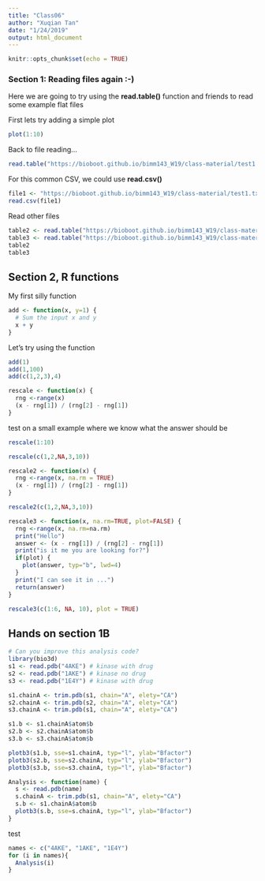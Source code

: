 ```yaml
---
title: "Class06"
author: "Xuqian Tan"
date: "1/24/2019"
output: html_document
---
```


```r
knitr::opts_chunk$set(echo = TRUE)
```

### Section 1: Reading files again :-)

Here we are going to try using the **read.table()** function and friends to read some example flat files 

First lets try adding a simple plot
```r
plot(1:10)

```

Back to file reading...
```r
read.table("https://bioboot.github.io/bimm143_W19/class-material/test1.txt", header = TRUE, sep = ",")
```

For this common CSV, we could use **read.csv()**
```r
file1 <- "https://bioboot.github.io/bimm143_W19/class-material/test1.txt"
read.csv(file1)
```

Read other files
```r
table2 <- read.table("https://bioboot.github.io/bimm143_W19/class-material/test2.txt", header = TRUE, sep = "$")
table3 <- read.table("https://bioboot.github.io/bimm143_W19/class-material/test3.txt", header = FALSE)
table2
table3
```

## Section 2, R functions

My first silly function
```r
add <- function(x, y=1) {
  # Sum the input x and y
  x + y
}
```

Let's try using the function
```r
add(1)
add(1,100)
add(c(1,2,3),4)
```

```r
rescale <- function(x) {
  rng <-range(x)
  (x - rng[1]) / (rng[2] - rng[1])
}
```

test on a small example where we know what the answer should be
```r
rescale(1:10)
```
```r
rescale(c(1,2,NA,3,10))
```

```r
rescale2 <- function(x) {
  rng <-range(x, na.rm = TRUE)
  (x - rng[1]) / (rng[2] - rng[1])
}

rescale2(c(1,2,NA,3,10))
```

```r
rescale3 <- function(x, na.rm=TRUE, plot=FALSE) {
  rng <-range(x, na.rm=na.rm)
  print("Hello")
  answer <- (x - rng[1]) / (rng[2] - rng[1])
  print("is it me you are looking for?")
  if(plot) {
    plot(answer, typ="b", lwd=4)
  }
  print("I can see it in ...")
  return(answer)
}
```

```r
rescale3(c(1:6, NA, 10), plot = TRUE)
```


## Hands on section 1B
```r
# Can you improve this analysis code?
library(bio3d)
s1 <- read.pdb("4AKE") # kinase with drug
s2 <- read.pdb("1AKE") # kinase no drug
s3 <- read.pdb("1E4Y") # kinase with drug

s1.chainA <- trim.pdb(s1, chain="A", elety="CA")
s2.chainA <- trim.pdb(s2, chain="A", elety="CA")
s3.chainA <- trim.pdb(s1, chain="A", elety="CA")

s1.b <- s1.chainA$atom$b
s2.b <- s2.chainA$atom$b
s3.b <- s3.chainA$atom$b

plotb3(s1.b, sse=s1.chainA, typ="l", ylab="Bfactor")
plotb3(s2.b, sse=s2.chainA, typ="l", ylab="Bfactor")
plotb3(s3.b, sse=s3.chainA, typ="l", ylab="Bfactor")
```

```r
Analysis <- function(name) {
  s <- read.pdb(name)
  s.chainA <- trim.pdb(s1, chain="A", elety="CA")
  s.b <- s1.chainA$atom$b
  plotb3(s.b, sse=s.chainA, typ="l", ylab="Bfactor")
}
```

test
```r
names <- c("4AKE", "1AKE", "1E4Y")
for (i in names){
  Analysis(i)
}
```





